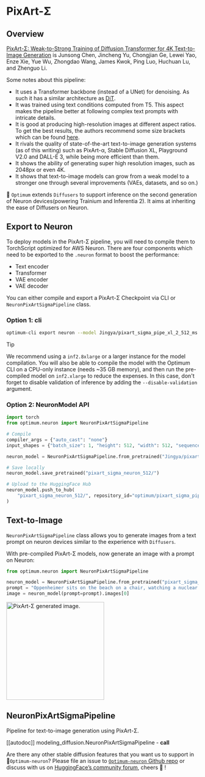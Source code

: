 <!---
Copyright 2025 The HuggingFace Team. All rights reserved.

Licensed under the Apache License, Version 2.0 (the "License");
you may not use this file except in compliance with the License.
You may obtain a copy of the License at

    http://www.apache.org/licenses/LICENSE-2.0

Unless required by applicable law or agreed to in writing, software
distributed under the License is distributed on an "AS IS" BASIS,
WITHOUT WARRANTIES OR CONDITIONS OF ANY KIND, either express or implied.
See the License for the specific language governing permissions and
limitations under the License.
-->

# PixArt-Σ

## Overview

[PixArt-Σ: Weak-to-Strong Training of Diffusion Transformer for 4K Text-to-Image Generation](https://huggingface.co/papers/2403.04692) is Junsong Chen, Jincheng Yu, Chongjian Ge, Lewei Yao, Enze Xie, Yue Wu, Zhongdao Wang, James Kwok, Ping Luo, Huchuan Lu, and Zhenguo Li.

Some notes about this pipeline:

* It uses a Transformer backbone (instead of a UNet) for denoising. As such it has a similar architecture as [DiT](https://hf.co/docs/transformers/model_doc/dit).
* It was trained using text conditions computed from T5. This aspect makes the pipeline better at following complex text prompts with intricate details.
* It is good at producing high-resolution images at different aspect ratios. To get the best results, the authors recommend some size brackets which can be found [here](https://github.com/PixArt-alpha/PixArt-sigma/blob/master/diffusion/data/datasets/utils.py).
* It rivals the quality of state-of-the-art text-to-image generation systems (as of this writing) such as PixArt-α, Stable Diffusion XL, Playground V2.0 and DALL-E 3, while being more efficient than them.
* It shows the ability of generating super high resolution images, such as 2048px or even 4K.
* It shows that text-to-image models can grow from a weak model to a stronger one through several improvements (VAEs, datasets, and so on.)

🤗 `Optimum` extends `Diffusers` to support inference on the second generation of Neuron devices(powering Trainium and Inferentia 2). It aims at inheriting the ease of Diffusers on Neuron.

## Export to Neuron

To deploy models in the PixArt-Σ pipeline, you will need to compile them to TorchScript optimized for AWS Neuron. There are four components which need to be exported to the `.neuron` format to boost the performance:

* Text encoder
* Transformer
* VAE encoder
* VAE decoder

You can either compile and export a PixArt-Σ Checkpoint via CLI or `NeuronPixArtSigmaPipeline` class.

### Option 1: cli

```bash
optimum-cli export neuron --model Jingya/pixart_sigma_pipe_xl_2_512_ms --batch_size 1 --height 512 --width 512 --num_images_per_prompt 1 --torch_dtype bfloat16 --sequence_length 120 pixart_sigma_neuron_512/
```

> [!TIP]
> We recommend using a `inf2.8xlarge` or a larger instance for the model compilation. You will also be able to compile the model with the Optimum CLI on a CPU-only instance (needs ~35 GB memory), and then run the pre-compiled model on `inf2.xlarge` to reduce the expenses. In this case, don't forget to disable validation of inference by adding the `--disable-validation` argument.

### Option 2: NeuronModel API

```python
import torch
from optimum.neuron import NeuronPixArtSigmaPipeline

# Compile
compiler_args = {"auto_cast": "none"}
input_shapes = {"batch_size": 1, "height": 512, "width": 512, "sequence_length": 120}

neuron_model = NeuronPixArtSigmaPipeline.from_pretrained("Jingya/pixart_sigma_pipe_xl_2_512_ms", torch_dtype=torch.bfloat16, export=True, disable_neuron_cache=True, **compiler_args, **input_shapes)

# Save locally
neuron_model.save_pretrained("pixart_sigma_neuron_512/")

# Upload to the HuggingFace Hub
neuron_model.push_to_hub(
    "pixart_sigma_neuron_512/", repository_id="optimum/pixart_sigma_pipe_xl_2_512_ms_neuronx"  # Replace with your HF Hub repo id
)
```

## Text-to-Image

`NeuronPixArtSigmaPipeline` class allows you to generate images from a text prompt on neuron devices similar to the experience with `Diffusers`.

With pre-compiled PixArt-Σ models, now generate an image with a prompt on Neuron:

```python
from optimum.neuron import NeuronPixArtSigmaPipeline

neuron_model = NeuronPixArtSigmaPipeline.from_pretrained("pixart_sigma_neuron_512/")
prompt = "Oppenheimer sits on the beach on a chair, watching a nuclear exposition with a huge mushroom cloud, 120mm."
image = neuron_model(prompt=prompt).images[0]
```

<img
  src="https://huggingface.co/datasets/Jingya/document_images/resolve/main/optimum/neuron/pixart-sigma-oppenheimer.png"
  width="256"
  height="256"
  alt="PixArt-Σ generated image."
/>

## NeuronPixArtSigmaPipeline

Pipeline for text-to-image generation using PixArt-Σ.

[[autodoc]] modeling_diffusion.NeuronPixArtSigmaPipeline
    - __call__


Are there any other stable diffusion features that you want us to support in 🤗`Optimum-neuron`? Please file an issue to [`Optimum-neuron` Github repo](https://github.com/huggingface/optimum-neuron) or discuss with us on [HuggingFace’s community forum](https://discuss.huggingface.co/c/optimum/), cheers 🤗 !

